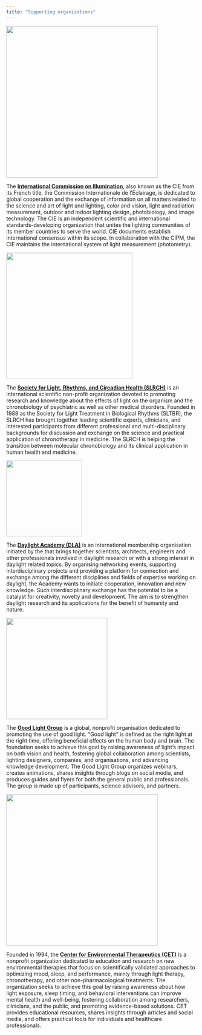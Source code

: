 ```yaml
---
title: "Supporting organizations"
---
```


[![](assets/logo-cie.png){width=300pt}](https://cie.co.at/)

The **[International Commission on Illumination](https://cie.co.at/)**, also known as the CIE from its French title, the Commission Internationale de l'Éclairage, is dedicated to global cooperation and the exchange of information on all matters related to the science and art of light and lighting, color and vision, light and radiation measurement, outdoor and indoor lighting design, photobiology, and image technology. The CIE is an independent scientific and international standards-developing organization that unites the lighting communities of its member countries to serve the world. CIE documents establish international consensus within its scope. In collaboration with the CIPM, the CIE maintains the international system of light measurement (photometry).

![](assets/logo-slrch.png){width=250pt}

The **[Society for Light, Rhythms, and Circadian Health (SLRCH)](https://slrch.org/)** is an international scientific non-profit organization devoted to promoting research and knowledge about the effects of light on the organism and the chronobiology of psychiatric as well as other medical disorders. Founded in 1988 as the Society for Light Treatment in Biological Rhythms (SLTBR), the SLRCH has brought together leading scientific experts, clinicians, and interested participants from different professional and multi-disciplinary backgrounds for discussion and exchange on the science and practical application of chronotherapy in medicine. The SLRCH is helping the transition between molecular chronobiology and its clinical application in human health and medicine.

![](assets/logo-dla.png){width=150pt}

The **[Daylight Academy (DLA)](https://daylight.academy/)** is an international membership organisation initiated by the that brings together scientists, architects, engineers and other professionals involved in daylight research or with a strong interest in daylight related topics. By organising networking events, supporting interdisciplinary projects and providing a platform for connection and exchange among the different disciplines and fields of expertise working on daylight, the Academy wants to initiate cooperation, innovation and new knowledge. Such interdisciplinary exchange has the potential to be a catalyst for creativity, novelty and development. The aim is to strengthen daylight research and its applications for the benefit of humanity and nature.

![](assets/logo-glg.png){width=200pt}

The **[Good Light Group](https://www.goodlightgroup.org/)** is a global, nonprofit organisation dedicated to promoting the use of good light. "Good light" is defined as the right light at the right time, offering beneficial effects on the human body and brain. The foundation seeks to achieve this goal by raising awareness of light's impact on both vision and health, fostering global collaboration among scientists, lighting designers, companies, and organisations, and advancing knowledge development. The Good Light Group organizes webinars, creates animations, shares insights through blogs on social media, and produces guides and flyers for both the general public and professionals. The group is made up of participants, science advisors, and partners.

![](assets/logo-cet.png){width=300pt}

Founded in 1994, the **[Center for Environmental Therapeutics (CET)](https://cet.org/)** is a nonprofit organization dedicated to education and research on new environmental therapies that focus on scientifically validated approaches to optimizing mood, sleep, and performance, mainly through light therapy, chronotherapy, and other non-pharmacological treatments. The organization seeks to achieve this goal by raising awareness about how light exposure, sleep timing, and behavioral interventions can improve mental health and well-being, fostering collaboration among researchers, clinicians, and the public, and promoting evidence-based solutions. CET provides educational resources, shares insights through articles and social media, and offers practical tools for individuals and healthcare professionals.
